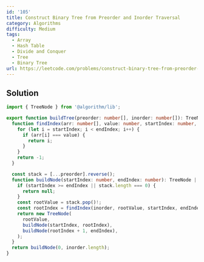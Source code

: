 ```yaml
---
id: '105'
title: Construct Binary Tree from Preorder and Inorder Traversal
category: Algorithms
difficulty: Medium
tags:
  - Array
  - Hash Table
  - Divide and Conquer
  - Tree
  - Binary Tree
url: https://leetcode.com/problems/construct-binary-tree-from-preorder-and-inorder-traversal
---
```


## Solution

```typescript showLineNumbers
import { TreeNode } from '@algorithm/lib';

export function buildTree(preorder: number[], inorder: number[]): TreeNode | null {
  function findIndex(arr: number[], value: number, startIndex: number, endIndex: number) {
    for (let i = startIndex; i < endIndex; i++) {
      if (arr[i] === value) {
        return i;
      }
    }
    return -1;
  }

  const stack = [...preorder].reverse();
  function buildNode(startIndex: number, endIndex: number): TreeNode | null {
    if (startIndex >= endIndex || stack.length === 0) {
      return null;
    }
    const rootValue = stack.pop()!;
    const rootIndex = findIndex(inorder, rootValue, startIndex, endIndex);
    return new TreeNode(
      rootValue,
      buildNode(startIndex, rootIndex),
      buildNode(rootIndex + 1, endIndex),
    );
  }
  return buildNode(0, inorder.length);
}
```
